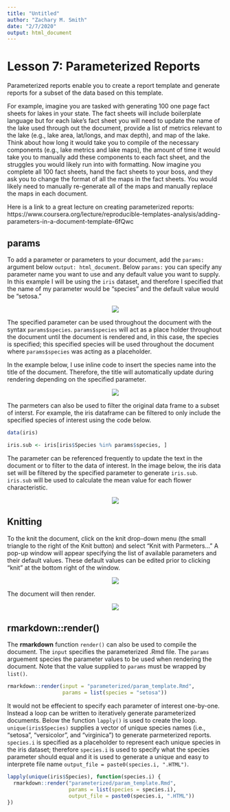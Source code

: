 ```yaml
---
title: "Untitled"
author: "Zachary M. Smith"
date: "2/7/2020"
output: html_document
---
```


# Lesson 7: Parameterized Reports

Parameterized reports enable you to create a report template and generate reports for a subset of the data based on this template.

For example, imagine you are tasked with generating 100 one page fact sheets for lakes in your state. The fact sheets will include boilerplate language but for each lake's fact sheet you will need to update the name of the lake used through out the document, provide a list of metrics relevant to the lake (e.g., lake area, lat/longs, and max depth), and map of the lake. Think about how long it would take you to compile of the necessary components (e.g., lake metrics and lake maps), the amount of time it would take you to manually add these components to each fact sheet, and the struggles you would likely run into with formatting. Now imagine you complete all 100 fact sheets, hand the fact sheets to your boss, and they ask you to change the format of all the maps in the fact sheets. You would likely need to manually re-generate all of the maps and manually replace the maps in each document.

Here is a link to a great lecture on creating parameterized reports: https://www.coursera.org/lecture/reproducible-templates-analysis/adding-parameters-in-a-document-template-6fQwc

## params

To add a parameter or parameters to your document, add the `params:` argument below `output: html_document`. Below `params:` you can specify any parameter name you want to use and any default value you want to supply. In this example I will be using the `iris` dataset, and therefore I specified that the name of my parameter would be "species" and the default value would be "setosa."

<center>
![](images/rmarkdown/param_yaml.png)
</center>

The specified parameter can be used throughout the document with the syntax `params$species`. `params$species` will act as a place holder throughout the document until the document is rendered and, in this case, the species is specified; this specified species will be used throughout the document where `params$species` was acting as a placeholder.

In the example below, I use inline code to insert the species name into the title of the document. Therefore, the title will automatically update during rendering depending on the specified parameter.


<center>
![](images/rmarkdown/param_yaml_dynamic_title.png)
</center>

The parmeters can also be used to filter the original data frame to a subset of interst. For example, the iris dataframe can be filtered to only include the specified species of interest using the code below.
```r
data(iris)

iris.sub <- iris[iris$Species %in% params$species, ]
```

The parameter can be referenced frequently to update the text in the document or to filter to the data of interest. In the image below, the iris data set will be filtered by the specified parameter to generate `iris.sub`. `iris.sub` will be used to calculate the mean value for each flower characteristic.

<center>
![](images/rmarkdown/param_iris-summary.png)
</center>

## Knitting

To the knit the document, click on the knit drop-down menu (the small triangle to the right of the Knit button) and select "Knit with Parmeters..." A pop-up window will appear specifying the list of available parameters and their default values. These default values can be edited prior to clicking "knit" at the bottom right of the window.

<center>
![](images/rmarkdown/params_knit-with-parameters.png)
</center>

The document will then render.

<center>
![](images/rmarkdown/param_rendered-example.png)
</center>

## rmarkdown::render()

The __rmarkdown__ function `render()` can also be used to compile the document. The `input` specifies the parameterized .Rmd file. The `params` arguement species the parameter values to be used when rendering the document. Note that the value supplied to `params` must be wrapped by `list()`. 
```r
rmarkdown::render(input = "parameterized/param_template.Rmd",
                  params = list(species = "setosa"))
```

It would not be effecient to specify each parameter of interest one-by-one. Instead a loop can be written to iteratively generate parameterized documents. Below the function `lapply()` is used to create the loop. `unique(iris$Species)` supplies a vector of unique species names (i.e., "setosa", "versicolor", and "virginica") to generate parmeterized reports. `species.i` is specified as a placeholder to represent each unique species in the iris dataset; therefore `species.i` is used to specify what the species parameter should equal and it is used to generate a unique and easy to interprete file name `output_file = paste0(species.i, ".HTML")`.
```r
lapply(unique(iris$Species), function(species.i) {
  rmarkdown::render("parameterized/param_template.Rmd",
                    params = list(species = species.i),
                    output_file = paste0(species.i, ".HTML"))
})
```

